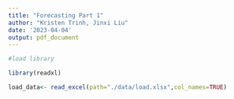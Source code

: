 ```yaml
---
title: "Forecasting Part 1"
author: "Kristen Trinh, Jinxi Liu"
date: '2023-04-04'
output: pdf_document
---
```


```r
#load library

library(readxl)
```

```r
load_data<- read_excel(path="./data/load.xlsx",col_names=TRUE)

```

